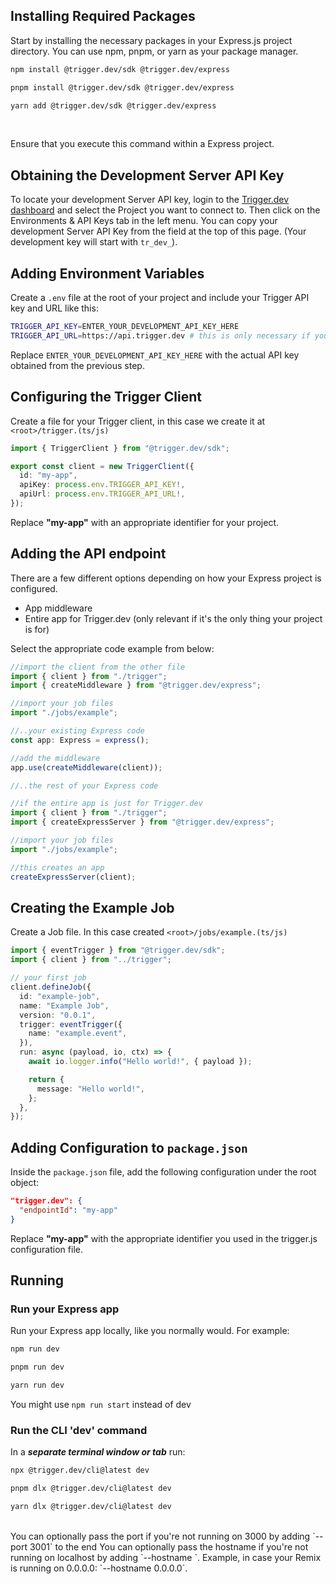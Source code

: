 ## Installing Required Packages

Start by installing the necessary packages in your Express.js project directory. You can use npm, pnpm, or yarn as your package manager.

<CodeGroup>

```bash npm
npm install @trigger.dev/sdk @trigger.dev/express
```

```bash pnpm
pnpm install @trigger.dev/sdk @trigger.dev/express
```

```bash yarn
yarn add @trigger.dev/sdk @trigger.dev/express
```

</CodeGroup>

<br />

<Note>Ensure that you execute this command within a Express project.</Note>

## Obtaining the Development Server API Key

To locate your development Server API key, login to the [Trigger.dev
dashboard](https://cloud.trigger.dev) and select the Project you want to
connect to. Then click on the Environments & API Keys tab in the left menu.
You can copy your development Server API Key from the field at the top of this page.
(Your development key will start with `tr_dev_`).

## Adding Environment Variables

Create a `.env` file at the root of your project and include your Trigger API key and URL like this:

```bash
TRIGGER_API_KEY=ENTER_YOUR_DEVELOPMENT_API_KEY_HERE
TRIGGER_API_URL=https://api.trigger.dev # this is only necessary if you are self-hosting
```

Replace `ENTER_YOUR_DEVELOPMENT_API_KEY_HERE` with the actual API key obtained from the previous step.

## Configuring the Trigger Client

Create a file for your Trigger client, in this case we create it at `<root>/trigger.(ts/js)`

```ts trigger.(ts/js)
import { TriggerClient } from "@trigger.dev/sdk";

export const client = new TriggerClient({
  id: "my-app",
  apiKey: process.env.TRIGGER_API_KEY!,
  apiUrl: process.env.TRIGGER_API_URL!,
});
```

Replace **"my-app"** with an appropriate identifier for your project.

## Adding the API endpoint

There are a few different options depending on how your Express project is configured.

- App middleware
- Entire app for Trigger.dev (only relevant if it's the only thing your project is for)

Select the appropriate code example from below:

<CodeGroup>

```typescript app middleware
//import the client from the other file
import { client } from "./trigger";
import { createMiddleware } from "@trigger.dev/express";

//import your job files
import "./jobs/example";

//..your existing Express code
const app: Express = express();

//add the middleware
app.use(createMiddleware(client));

//..the rest of your Express code
```

```typescript entire app
//if the entire app is just for Trigger.dev
import { client } from "./trigger";
import { createExpressServer } from "@trigger.dev/express";

//import your job files
import "./jobs/example";

//this creates an app
createExpressServer(client);
```

</CodeGroup>

## Creating the Example Job

Create a Job file. In this case created `<root>/jobs/example.(ts/js)`

```typescript jobs/example.(ts/js)
import { eventTrigger } from "@trigger.dev/sdk";
import { client } from "../trigger";

// your first job
client.defineJob({
  id: "example-job",
  name: "Example Job",
  version: "0.0.1",
  trigger: eventTrigger({
    name: "example.event",
  }),
  run: async (payload, io, ctx) => {
    await io.logger.info("Hello world!", { payload });

    return {
      message: "Hello world!",
    };
  },
});
```

## Adding Configuration to `package.json`

Inside the `package.json` file, add the following configuration under the root object:

```json
"trigger.dev": {
  "endpointId": "my-app"
}

```

Replace **"my-app"** with the appropriate identifier you used in the trigger.js configuration file.

## Running

### Run your Express app

Run your Express app locally, like you normally would. For example:

<CodeGroup>

```bash npm
npm run dev
```

```bash pnpm
pnpm run dev
```

```bash yarn
yarn run dev
```

</CodeGroup>

<Note>You might use `npm run start` instead of dev</Note>

### Run the CLI 'dev' command

In a **_separate terminal window or tab_** run:

<CodeGroup>

```bash npm
npx @trigger.dev/cli@latest dev
```

```bash pnpm
pnpm dlx @trigger.dev/cli@latest dev
```

```bash yarn
yarn dlx @trigger.dev/cli@latest dev
```

</CodeGroup>
<br />
<Note>
  You can optionally pass the port if you're not running on 3000 by adding
  `--port 3001` to the end
</Note>

<Note>
  You can optionally pass the hostname if you're not running on localhost by adding
  `--hostname <host>`. Example, in case your Remix is running on 0.0.0.0: `--hostname 0.0.0.0`.
</Note>

